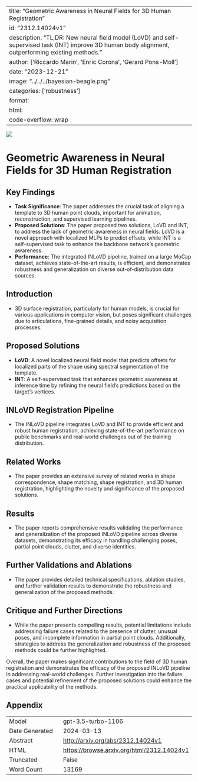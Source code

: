 
---
title: "Geometric Awareness in Neural Fields for 3D Human Registration"
id: "2312.14024v1"
description: "TL;DR: New neural field model (LoVD) and self-supervised task (INT) improve 3D human body alignment, outperforming existing methods."
author: ['Riccardo Marin', 'Enric Corona', 'Gerard Pons-Moll']
date: "2023-12-21"
image: "../../../bayesian-beagle.png"
categories: ['robustness']
format:
  html:
    code-overflow: wrap
---

![](../../../bayesian-beagle.png)

# Geometric Awareness in Neural Fields for 3D Human Registration

## Key Findings
- **Task Significance**: The paper addresses the crucial task of aligning a template to 3D human point clouds, important for animation, reconstruction, and supervised learning pipelines.
- **Proposed Solutions**: The paper proposed two solutions, LoVD and INT, to address the lack of geometric awareness in neural fields. LoVD is a novel approach with localized MLPs to predict offsets, while INT is a self-supervised task to enhance the backbone network's geometric awareness.
- **Performance**: The integrated INLoVD pipeline, trained on a large MoCap dataset, achieves state-of-the-art results, is efficient, and demonstrates robustness and generalization on diverse out-of-distribution data sources.

## Introduction
- 3D surface registration, particularly for human models, is crucial for various applications in computer vision, but poses significant challenges due to articulations, fine-grained details, and noisy acquisition processes.

## Proposed Solutions
- **LoVD**: A novel localized neural field model that predicts offsets for localized parts of the shape using spectral segmentation of the template.
- **INT**: A self-supervised task that enhances geometric awareness at inference time by refining the neural field's predictions based on the target's vertices.

## INLoVD Registration Pipeline
- The INLoVD pipeline integrates LoVD and INT to provide efficient and robust human registration, achieving state-of-the-art performance on public benchmarks and real-world challenges out of the training distribution.

## Related Works
- The paper provides an extensive survey of related works in shape correspondence, shape matching, shape registration, and 3D human registration, highlighting the novelty and significance of the proposed solutions.

## Results
- The paper reports comprehensive results validating the performance and generalization of the proposed INLoVD pipeline across diverse datasets, demonstrating its efficacy in handling challenging poses, partial point clouds, clutter, and diverse identities.

## Further Validations and Ablations
- The paper provides detailed technical specifications, ablation studies, and further validation results to demonstrate the robustness and generalization of the proposed methods.

## Critique and Further Directions
- While the paper presents compelling results, potential limitations include addressing failure cases related to the presence of clutter, unusual poses, and incomplete information in partial point clouds. Additionally, strategies to address the generalization and robustness of the proposed methods could be further highlighted.

Overall, the paper makes significant contributions to the field of 3D human registration and demonstrates the efficacy of the proposed INLoVD pipeline in addressing real-world challenges. Further investigation into the failure cases and potential refinement of the proposed solutions could enhance the practical applicability of the methods.

## Appendix

|          |          |
|----------|----------|
| Model     | gpt-3.5-turbo-1106       |
| Date Generated     | 2024-03-13       |
| Abstract | [http://arxiv.org/abs/2312.14024v1](http://arxiv.org/abs/2312.14024v1)        |
| HTML     | [https://browse.arxiv.org/html/2312.14024v1](https://browse.arxiv.org/html/2312.14024v1)       |
| Truncated       | False       |
| Word Count       | 13169       |